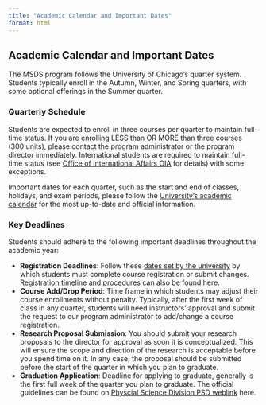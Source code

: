 ```yaml
---
title: "Academic Calendar and Important Dates"
format: html
---
```


## Academic Calendar and Important Dates

The MSDS program follows the University of Chicago’s quarter system. Students typically enroll in the Autumn, Winter, and Spring quarters, with some optional offerings in the Summer quarter.

### Quarterly Schedule

Students are expected to enroll in three courses per quarter to maintain full-time status. If you are enrolling LESS than OR MORE than three courses (300 units), please contact the program administrator or the program director immediately. International students are required to maintain full-time status (see [Office of International Affairs OIA](https://internationalaffairs.uchicago.edu) for details) with some exceptions. 

Important dates for each quarter, such as the start and end of classes, holidays, and exam periods, please follow the [University's academic calendar](https://www.uchicago.edu/en/education-and-research/academic-calendar) for the most up-to-date and official information.

### Key Deadlines

Students should adhere to the following important deadlines throughout the academic year:

- **Registration Deadlines**: Follow these [dates set by the university](https://registrar.uchicago.edu/calendars/registration-dates-deadlines/) by which students must complete course registration or submit changes. [Registration timeline and procedures](https://college.uchicago.edu/advising/registration) can also be found here.
- **Course Add/Drop Period**: Time frame in which students may adjust their course enrollments without penalty. Typically, after the first week of class in any quarter, students will need instructors' approval and submit the request to our program administrator to add/change a course registration. 
- **Research Proposal Submission**: You should submit your research proposals to the director for approval as soon it is conceptualized. This will ensure the scope and direction of the research is acceptable before you spend time on it. In any case, the proposal should be submitted before the start of the quarter in which you plan to graduate.
- **Graduation Application**: Deadline for applying to graduate, generally is the first full week of the quarter you plan to graduate. The official guidelines can be found on [Physcial Science Division PSD weblink](https://physicalsciences.uchicago.edu/current-students/graduation-and-degree-application/) here.



